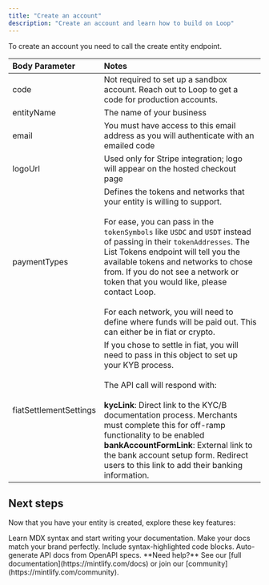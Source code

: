 ```yaml
---
title: "Create an account"
description: "Create an account and learn how to build on Loop"
---
```


To create an account you need to call the create entity endpoint.

| Body Parameter         | Notes                                                                                                                                                                                                                                                                                                                                                                                                                                                                                                 |
| :--------------------- | :---------------------------------------------------------------------------------------------------------------------------------------------------------------------------------------------------------------------------------------------------------------------------------------------------------------------------------------------------------------------------------------------------------------------------------------------------------------------------------------------------- |
| code                   | Not required to set up a sandbox account. Reach out to Loop to get a code for production accounts.                                                                                                                                                                                                                                                                                                                                                                                                    |
| entityName             | The name of your business                                                                                                                                                                                                                                                                                                                                                                                                                                                                             |
| email                  | You must have access to this email address as you will authenticate with an emailed code                                                                                                                                                                                                                                                                                                                                                                                                              |
| logoUrl                | Used only for Stripe integration; logo will appear on the hosted checkout page                                                                                                                                                                                                                                                                                                                                                                                                                        |
| paymentTypes           | Defines the tokens and networks that your entity is willing to support. <br /><br />For ease, you can pass in the `tokenSymbols` like `USDC` and `USDT` instead of passing in their `tokenAddresses`. The List Tokens endpoint will tell you the available tokens and networks to chose from. If you do not see a network or token that you would like, please contact Loop.<br /><br />For each network, you will need to define where funds will be paid out. This can either be in fiat or crypto. |
| fiatSettlementSettings | If you chose to settle in fiat, you will need to pass in this object to set up your KYB process. <br /><br />The API call will respond with: <br /><br />**kycLink**: Direct link to the KYC/B documentation process. Merchants must complete this for off-ramp functionality to be enabled  **bankAccountFormLink**: External link to the bank account setup form. Redirect users to this link to add their banking information.                                                                     |

## Next steps

Now that you have your entity is created, explore these key features:

<CardGroup cols={2}>
  <Card title="Write Content" icon="pen-to-square" href="/essentials/markdown">
    Learn MDX syntax and start writing your documentation.
  </Card>
  <Card title="Customize style" icon="palette" href="/essentials/settings">
    Make your docs match your brand perfectly.
  </Card>
  <Card title="Add code examples" icon="square-code" href="/essentials/code">
    Include syntax-highlighted code blocks.
  </Card>
  <Card title="API documentation" icon="code" href="/api-reference/introduction">
    Auto-generate API docs from OpenAPI specs.
  </Card>
</CardGroup>

<Note>
  **Need help?** See our [full documentation](https://mintlify.com/docs) or join our [community](https://mintlify.com/community).
</Note>